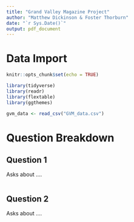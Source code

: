 ```yaml
---
title: "Grand Valley Magazine Project"
author: "Matthew Dickinson & Foster Thorburn"
date: "`r Sys.Date()`"
output: pdf_document
---
```


# Data Import
```r
knitr::opts_chunk$set(echo = TRUE)
```

```r
library(tidyverse)
library(readr)
library(flextable)
library(ggthemes)
```


```r
gvm_data <- read_csv("GVM_data.csv")
```

# Question Breakdown

## Question 1
Asks about ....
```r

```


## Question 2
Asks about ....
```r

```

